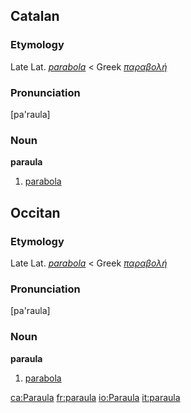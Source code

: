 ==Catalan==
===Etymology===
Late Lat. ''[[parabola]]'' < Greek ''[[παραβολή]]''
===Pronunciation===
[pa'raula]
===Noun===
'''paraula'''
#[[parabola]]

==Occitan==
===Etymology===
Late Lat. ''[[parabola]]'' < Greek ''[[παραβολή]]''
===Pronunciation===
[pa'raula]
===Noun===
'''paraula'''
#[[parabola]]
[[ca:Paraula]]
[[fr:paraula]]
[[io:Paraula]]
[[it:paraula]]